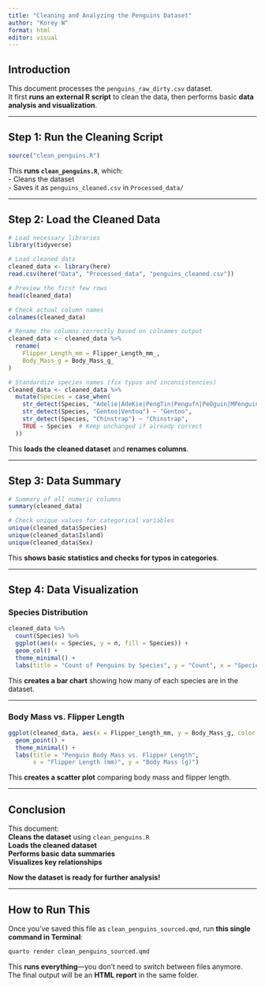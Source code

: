```yaml
---
title: "Cleaning and Analyzing the Penguins Dataset"
author: "Korey W"
format: html
editor: visual
---
```


## **Introduction**
This document processes the `penguins_raw_dirty.csv` dataset.  
It first **runs an external R script** to clean the data, then performs basic **data analysis and visualization**.

---

## **Step 1: Run the Cleaning Script**
```r
source("clean_penguins.R")
```
This **runs `clean_penguins.R`**, which:  
- Cleans the dataset  
- Saves it as `penguins_cleaned.csv` in `Processed_data/`  

---

## **Step 2: Load the Cleaned Data**
```r
# Load necessary libraries
library(tidyverse)

# Load cleaned data
cleaned_data <- library(here)
read.csv(here("Data", "Processed_data", "penguins_cleaned.csv"))

# Preview the first few rows
head(cleaned_data)

# Check actual column names
colnames(cleaned_data)

# Rename the columns correctly based on colnames output
cleaned_data <- cleaned_data %>%
  rename(
    Flipper_Length_mm = Flipper_Length_mm_,  
    Body_Mass_g = Body_Mass_g_ 
)

# Standardize species names (fix typos and inconsistencies)
cleaned_data <- cleaned_data %>%
  mutate(Species = case_when(
    str_detect(Species, "Adelie|AdeKie|PengTin|Pengufn|PeOguin|MPenguin") ~ "Adelie",
    str_detect(Species, "Gentoo|Ventoo") ~ "Gentoo",
    str_detect(Species, "Chinstrap") ~ "Chinstrap",
    TRUE ~ Species  # Keep unchanged if already correct
  ))


```
This **loads the cleaned dataset** and **renames columns**.

---

## **Step 3: Data Summary**
```r
# Summary of all numeric columns
summary(cleaned_data)

# Check unique values for categorical variables
unique(cleaned_data$Species)
unique(cleaned_data$Island)
unique(cleaned_data$Sex)
```
This **shows basic statistics and checks for typos in categories**.

---

## **Step 4: Data Visualization**

### **Species Distribution**
```r
cleaned_data %>%
  count(Species) %>%
  ggplot(aes(x = Species, y = n, fill = Species)) +
  geom_col() +
  theme_minimal() +
  labs(title = "Count of Penguins by Species", y = "Count", x = "Species")
```
This **creates a bar chart** showing how many of each species are in the dataset.

---

### **Body Mass vs. Flipper Length**
```r
ggplot(cleaned_data, aes(x = Flipper_Length_mm, y = Body_Mass_g, color = Species)) +
  geom_point() +
  theme_minimal() +
  labs(title = "Penguin Body Mass vs. Flipper Length",
       x = "Flipper Length (mm)", y = "Body Mass (g)")
```
This **creates a scatter plot** comparing body mass and flipper length.

---

## **Conclusion**
This document:  
**Cleans the dataset** using `clean_penguins.R`  
**Loads the cleaned dataset**  
**Performs basic data summaries**  
**Visualizes key relationships**  

**Now the dataset is ready for further analysis!**

---

## **How to Run This**
Once you’ve saved this file as `clean_penguins_sourced.qmd`, run **this single command in Terminal**:
```sh
quarto render clean_penguins_sourced.qmd
```
This **runs everything**—you don’t need to switch between files anymore.  
The final output will be an **HTML report** in the same folder.